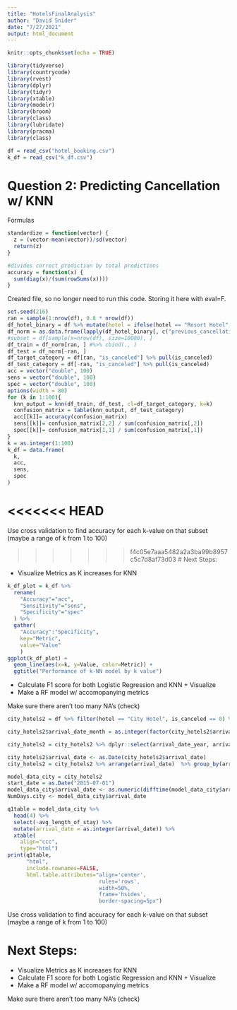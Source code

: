 ```yaml
---
title: "HotelsFinalAnalysis"
author: "David Snider"
date: "7/27/2021"
output: html_document
---
```


```r
knitr::opts_chunk$set(echo = TRUE)
```

```r
library(tidyverse)
library(countrycode)
library(rvest)
library(dplyr)
library(tidyr)
library(xtable)
library(modelr)
library(broom)
library(class)
library(lubridate)
library(pracma)
library(class)

df = read_csv("hotel_booking.csv")
k_df = read_csv("k_df.csv")
```

# Question 2: Predicting  Cancellation w/ KNN

Formulas
```r
standardize = function(vector) {
  z = (vector-mean(vector))/sd(vector)
  return(z)
}

#divides correct prediction by total predictions
accuracy = function(x) {
  sum(diag(x)/(sum(rowSums(x))))
}
```


Created file, so no longer need to run this code. Storing it here with eval=F.
```r
set.seed(216)
ran = sample(1:nrow(df), 0.8 * nrow(df))
df_hotel_binary = df %>% mutate(hotel = ifelse(hotel == "Resort Hotel", 1, 0))
df_norm = as.data.frame(lapply(df_hotel_binary[, c("previous_cancellations", "previous_bookings_not_canceled", "lead_time", "adr", "hotel")], standardize)) 
#subset = df[sample(x=nrow(df), size=10000), ]
df_train = df_norm[ran, ] #%>% cbind(., )
df_test = df_norm[-ran, ]
df_target_category = df[ran, "is_canceled"] %>% pull(is_canceled)
df_test_category = df[-ran, "is_canceled"] %>% pull(is_canceled)
acc = vector("double", 100)
sens = vector("double", 100)
spec = vector("double", 100)
options(width = 80)
for (k in 1:100){
  knn_output = knn(df_train, df_test, cl=df_target_category, k=k)
  confusion_matrix = table(knn_output, df_test_category)
  acc[[k]]= accuracy(confusion_matrix)
  sens[[k]]= confusion_matrix[2,2] / sum(confusion_matrix[,2])
  spec[[k]]= confusion_matrix[1,1] / sum(confusion_matrix[,1])
}
k = as.integer(1:100)
k_df = data.frame(
  k,
  acc,
  sens,
  spec
)
```


<<<<<<< HEAD
=======
Use cross validation to find accuracy for each k-value on that subset (maybe a range of k from 1 to 100)


>>>>>>> f4c05e7aaa5482a2a3ba99b8957c5c7d8af73d03
# Next Steps:

- Visualize Metrics as K increases for KNN
```r
k_df_plot = k_df %>% 
  rename(
    "Accuracy"="acc",
    "Sensitivity"="sens",
    "Specificity"="spec"
  ) %>%
  gather(
    "Accuracy":"Specificity", 
    key="Metric", 
    value="Value"
    )
ggplot(k_df_plot) + 
  geom_line(aes(x=k, y=Value, color=Metric)) + 
  ggtitle("Performance of k-NN model by k value")
```

- Calculate F1 score for both Logistic Regression and KNN + Visualize
- Make a RF model w/ accomopanying metrics


Make sure there aren't too many NA's (check)
```r
city_hotels2 = df %>% filter(hotel == "City Hotel", is_canceled == 0) %>% dplyr::select(arrival_date_year, arrival_date_month, arrival_date_day_of_month,stays_in_week_nights, stays_in_weekend_nights, adr) %>% mutate(length_of_stay = stays_in_week_nights + stays_in_weekend_nights) %>% arrange(arrival_date_year, arrival_date_month, arrival_date_day_of_month)

city_hotels2$arrival_date_month = as.integer(factor(city_hotels2$arrival_date_month, levels = month.name))

city_hotels2 = city_hotels2 %>% dplyr::select(arrival_date_year, arrival_date_month, arrival_date_day_of_month, length_of_stay, adr) %>% unite("arrival_date", c("arrival_date_year", "arrival_date_month", "arrival_date_day_of_month"), sep = "/") %>% filter(adr != 0.00)

city_hotels2$arrival_date <- as.Date(city_hotels2$arrival_date)
city_hotels2 = city_hotels2 %>% arrange(arrival_date)  %>% group_by(arrival_date) %>% summarise(avg_length_of_stay = mean(length_of_stay), avg_adr = mean(adr))

model_data_city = city_hotels2
start_date = as.Date("2015-07-01")
model_data_city$arrival_date <- as.numeric(difftime(model_data_city$arrival_date, start_date, unit = "days"))
NumDays.city <- model_data_city$arrival_date
```


```r
q1table = model_data_city %>% 
  head(4) %>%
  select(-avg_length_of_stay) %>%
  mutate(arrival_date = as.integer(arrival_date)) %>%
  xtable(
    align="ccc", 
    type="html")
print(q1table, 
      "html", 
      include.rownames=FALSE,
      html.table.attributes="align='center',
                             rules='rows',
                             width=50%,
                             frame='hsides',
                             border-spacing=5px")
```

Use cross validation to find accuracy for each k-value on that subset (maybe a range of k from 1 to 100)

# Next Steps:

- Visualize Metrics as K increases for KNN
- Calculate F1 score for both Logistic Regression and KNN + Visualize
- Make a RF model w/ accomopanying metrics

Make sure there aren't too many NA's (check)
